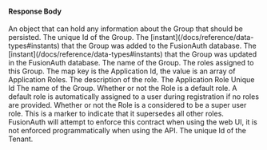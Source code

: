 
#### Response Body

<APIBlock>
  <APIField name="group.data" type="Object">
    An object that can hold any information about the Group that should be persisted.
  </APIField>
  <APIField name="group.id" type="UUID">
    The unique Id of the Group.
  </APIField>
  <APIField name="group.insertInstant" type="Long">
    The [instant](/docs/reference/data-types#instants) that the Group was added to the FusionAuth database.
  </APIField>
  <APIField name="group.lastUpdateInstant" type="Long">
    The [instant](/docs/reference/data-types#instants) that the Group was updated in the FusionAuth database.
  </APIField>
  <APIField name="group.name" type="String">
    The name of the Group.
  </APIField>
  <APIField name="group.roles" type="Map<UUID, List<Object>">
    The roles assigned to this Group. The map key is the Application Id, the value is an array of Application Roles.
  </APIField>
  <APIField name="group.roles[applicationId][x].description" type="String">
    The description of the role.
  </APIField>
  <APIField name="group.roles[applicationId][x].id" type="UUID">
    The Application Role Unique Id
  </APIField>
  <APIField name="group.roles[applicationId][x].name" type="String">
    The name of the Group.
  </APIField>
  <APIField name="group.roles[applicationId][x].isDefault" type="Boolean">
    Whether or not the Role is a default role. A default role is automatically assigned to a user during registration if no roles are provided.
  </APIField>
  <APIField name="group.roles[applicationId][x].isSuperRole" type="Boolean">
    Whether or not the Role is a considered to be a super user role. This is a marker to indicate that it supersedes all other roles. FusionAuth will attempt to enforce this contract when using the web UI, it is not enforced programmatically when using the API.
  </APIField>
  <APIField name="group.tenantId" type="UUID">
    The unique Id of the Tenant.
  </APIField>
</APIBlock>

<JSON title="Example Response JSON" src="groups/response.json" />
